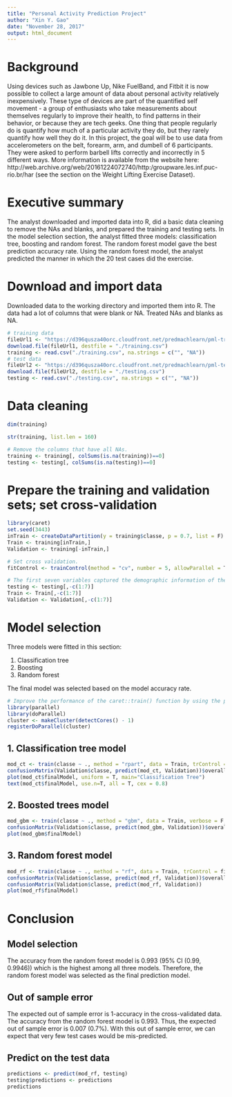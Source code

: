 ---
title: "Personal Activity Prediction Project"
author: "Xin Y. Gao"
date: "November 28, 2017"
output: html_document
---
# Background
Using devices such as Jawbone Up, Nike FuelBand, and Fitbit it is now possible to collect a large amount of data about personal activity relatively inexpensively. These type of devices are part of the quantified self movement - a group of enthusiasts who take measurements about themselves regularly to improve their health, to find patterns in their behavior, or because they are tech geeks. One thing that people regularly do is quantify how much of a particular activity they do, but they rarely quantify how well they do it. In this project, the goal will be to use data from accelerometers on the belt, forearm, arm, and dumbell of 6 participants. They were asked to perform barbell lifts correctly and incorrectly in 5 different ways. More information is available from the website here: http://web.archive.org/web/20161224072740/http:/groupware.les.inf.puc-rio.br/har (see the section on the Weight Lifting Exercise Dataset).

# Executive summary
The analyst downloaded and imported data into R, did a basic data cleaning to remove the NAs and blanks, and prepared the training and testing sets. In the model selection section, the analyst fitted three models: classification tree, boosting and random forest. The random forest model gave the best prediction accuracy rate. Using the random forest model, the analyst predicted the manner in which the 20 test cases did the exercise.

# Download and import data
Downloaded data to the working directory and imported them into R. The data had a lot of columns that were blank or NA. Treated NAs and blanks as NA. 
```{r}
# training data
fileUrl1 <- "https://d396qusza40orc.cloudfront.net/predmachlearn/pml-training.csv"
download.file(fileUrl1, destfile = "./training.csv")
training <- read.csv("./training.csv", na.strings = c("", "NA")) 
# test data
fileUrl2 <- "https://d396qusza40orc.cloudfront.net/predmachlearn/pml-testing.csv"
download.file(fileUrl2, destfile = "./testing.csv")
testing <- read.csv("./testing.csv", na.strings = c("", "NA")) 
```
# Data cleaning
```{r}
dim(training)
```
```{r, results='hide'}
str(training, list.len = 160)
```
```{r}
# Remove the columns that have all NAs.
training <- training[, colSums(is.na(training))==0]
testing <- testing[, colSums(is.na(testing))==0]
```
# Prepare the training and validation sets; set cross-validation
```{r, message=FALSE, warning=FALSE}
library(caret)
set.seed(3443)
inTrain <- createDataPartition(y = training$classe, p = 0.7, list = F)
Train <- training[inTrain,]
Validation <- training[-inTrain,]

# Set cross validation. 
fitControl <- trainControl(method = "cv", number = 5, allowParallel = T)

# The first seven variables captured the demographic information of the participants which are not related to belt, forearm, arm and dumbell. Those variables are removed from the Train, Validation and testing set.
testing <- testing[,-c(1:7)]
Train <- Train[,-c(1:7)]
Validation <- Validation[,-c(1:7)]
```
# Model selection
Three models were fitted in this section:

1. Classification tree
2. Boosting
3. Random forest

The final model was selected based on the model accuracy rate.
```{r, message=FALSE, warning=FALSE}
# Improve the performance of the caret::train() function by using the parallel package. See details here https://github.com/lgreski/datasciencectacontent/blob/master/markdown/pml-randomForestPerformance.md
library(parallel)
library(doParallel)
cluster <- makeCluster(detectCores() - 1) 
registerDoParallel(cluster)
```
## 1. Classification tree model
```{r, message=FALSE}
mod_ct <- train(classe ~ ., method = "rpart", data = Train, trControl = fitControl)
confusionMatrix(Validation$classe, predict(mod_ct, Validation))$overall[1]
plot(mod_ct$finalModel, uniform = T, main="Classification Tree")
text(mod_ct$finalModel, use.n=T, all = T, cex = 0.8)
```

## 2. Boosted trees model
```{r, message=FALSE, warning=FALSE}
mod_gbm <- train(classe ~ ., method = "gbm", data = Train, verbose = F, trControl = fitControl)
confusionMatrix(Validation$classe, predict(mod_gbm, Validation))$overall[1]
plot(mod_gbm$finalModel)
```

## 3. Random forest model
```{r, message=FALSE, warning=FALSE}
mod_rf <- train(classe ~ ., method = "rf", data = Train, trControl = fitControl)
confusionMatrix(Validation$classe, predict(mod_rf, Validation))$overall[1]
confusionMatrix(Validation$classe, predict(mod_rf, Validation))
plot(mod_rf$finalModel)
```

# Conclusion
## Model selection
The accuracy from the random forest model is 0.993 (95% CI (0.99, 0.9946)) which is the highest among all three models. Therefore, the random forest model was selected as the final prediction model.

## Out of sample error
The expected out of sample error is 1-accuracy in the cross-validated data. The accuracy from the random forest model is 0.993. Thus, the expected out of sample error is 0.007 (0.7%). With this out of sample error, we can expect that very few test cases would be mis-predicted.

## Predict on the test data
```{r}
predictions <- predict(mod_rf, testing)
testing$predictions <- predictions
predictions
```